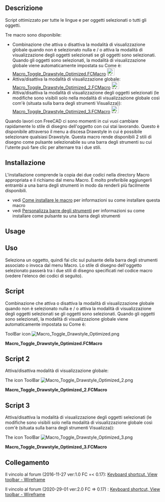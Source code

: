 <languages/>

<div class="mw-translate-fuzzy">
{{Macro/it
|Name=Macro Toggle Drawstyle Optimized
|Description=Script ottimizzato per tutte le lingue e per gli oggetti selezionati o tutti gli oggetti. <br/> Quando si lavora con FreeCAD ci sono momenti in cui si desidera cambiare rapidamente lo stile di disegno dell'oggetto con cui si sta lavorando. Questo è disponibile attraverso il menu a discesa Drawstyle in cui è possibile selezionare qualsiasi Drawstyle. Questa macro rende disponibili 2 stili di disegno come pulsante selezionabile su una barra degli strumenti su cui l'utente può fare clic per alternare tra i due stili.
|Author=Piffpoof , triplus	
|Version=2.0
|Date=2020-29-01
|FCVersion=0.17 é più alto
|Download=[https://www.freecadweb.org/wiki/images/8/8c/Macro_Toggle_Drawstyle_Optimized.png ToolBar Icon]
|SeeAlso=[[Macro_Toggle_Drawstyle/it|Macro Toggle Drawstyle]] [[Image:Macro_Toggle_Drawstyle.png|24px]]
}}
</div>

<span id="Description"></span>
==Descrizione==

Script ottimizzato per tutte le lingue e per oggetti selezionati o tutti gli oggetti.

Tre macro sono disponibile:

<div class="mw-translate-fuzzy">
* Combinazione che attiva o disattiva la modalità di visualizzazione globale quando non è selezionato nulla e / o attiva la modalità di visualizzazione degli oggetti selezionati se gli oggetti sono selezionati. Quando gli oggetti sono selezionati, la modalità di visualizzazione globale viene automaticamente impostata su Come è: [[#Script|Macro_Toggle_Drawstyle_Optimized.FCMacro]] [[File:Macro Toggle Drawstyle Optimized.png|24px]]
* Attiva/disattiva la modalità di visualizzazione globale: [[#Script 2|Macro_Toggle_Drawstyle_Optimized_2.FCMacro]] [[File:Macro Toggle Drawstyle Optimized 2.png|24px]]
* Attiva/disattiva la modalità di visualizzazione degli oggetti selezionati (le modifiche sono visibili solo nella modalità di visualizzazione globale così com'è (situata sulla barra degli strumenti Visualizza)): [[#Script 3|Macro_Toggle_Drawstyle_Optimized_3.FCMacro]] [[File:Macro Toggle Drawstyle Optimized 3.png|24px]]
</div>

Quando lavori con FreeCAD ci sono momenti in cui vuoi cambiare rapidamente lo stile di disegno dell'oggetto con cui stai lavorando. Questo è disponibile attraverso il menu a discesa Drawstyle in cui è possibile selezionare qualsiasi Drawstyle. Questa macro rende disponibili 2 stili di disegno come pulsante selezionabile su una barra degli strumenti su cui l'utente può fare clic per alternare tra i due stili.

<span id="Installation"></span>
==Installazione==

<div class="mw-translate-fuzzy">
L'installazione comprende la copia dei due codici nella directory Macro appropriata e il richiamo dal menu Macro. È molto preferibile aggiungerli entrambi a una barra degli strumenti in modo da renderli più facilmente disponibili.
* vedi [[How to install macros/it|Come installare le macro]] per informazioni su come installare questa macro
* vedi [[Customize Toolbars/it|Personalizza barre degli strumenti]] per informazioni su come installare come pulsante su una barra degli strumenti
</div>

<div lang="en" dir="ltr" class="mw-content-ltr">
==Usage==
</div>

<div class="mw-translate-fuzzy">
== Uso ==
Seleziona un oggetto, quindi fai clic sul pulsante della barra degli strumenti associato o invoca dal menu Macro. Lo stile di disegno dell'oggetto selezionato passerà tra i due stili di disegno specificati nel codice macro (vedere l'elenco dei codici di seguito).
</div>

==Script== 

Combinazione che attiva o disattiva la modalità di visualizzazione globale quando non è selezionato nulla e / o attiva la modalità di visualizzazione degli oggetti selezionati se gli oggetti sono selezionati. Quando gli oggetti sono selezionati, la modalità di visualizzazione globale viene automaticamente impostata su Come è:

<div lang="en" dir="ltr" class="mw-content-ltr">
ToolBar icon [[File:Macro Toggle Drawstyle Optimized.png]]
</div>

'''Macro_Toggle_Drawstyle_Optimized.FCMacro'''

{{MacroCode|code=
# triplus @ 2016, 2020
# Toggle object/global display mode
# ==============================

# 0 = "As is"
# 1 = "Flat lines"
# 2 = "Shaded
# 3 = "Wireframe"
# 4 = "Points"
# 5 = "Hidden line"
# 6 = "No shading"

globalA = 0
globalB = 3

a = "Flat Lines"
b = "Shaded"
c = "Wireframe"
d = "Points"

objectA = a
objectB = c

# ==============================

from PySide import QtGui
import FreeCADGui as Gui

mw = Gui.getMainWindow()
sel = Gui.Selection.getSelectionEx()


act = {
    0: mw.findChild(QtGui.QAction, "Std_DrawStyleAsIs"),
    1: mw.findChild(QtGui.QAction, "Std_DrawStyleFlatLines"),
    2: mw.findChild(QtGui.QAction, "Std_DrawStyleShaded"),
    3: mw.findChild(QtGui.QAction, "Std_DrawStyleWireframe"),
    4: mw.findChild(QtGui.QAction, "Std_DrawStylePoints"),
    5: mw.findChild(QtGui.QAction, "Std_DrawStyleHiddenLine"),
    6: mw.findChild(QtGui.QAction, "Std_DrawStyleNoShading"),
}


default = act[0]
actionA = act[globalA]
actionB = act[globalB]


if sel:
    obj = []
    default.trigger()
    for s in sel:
        if s.Object.TypeId == "App::Link":
            if s.Object.LinkedObject not in obj:
                obj.append(s.Object.LinkedObject)
        elif s.Object not in obj:
            obj.append(s.Object)
        else:
            pass

    for o in obj:
        if o.ViewObject.DisplayMode == objectA:
            o.ViewObject.DisplayMode = objectB
        else:
            o.ViewObject.DisplayMode = objectA
else:
    if actionA.isChecked():
        actionB.trigger()
    else:
        actionA.trigger()

}}

==Script 2==

Attiva/disattiva modalità di visualizzazione globale:

The icon ToolBar [[File:Macro Toggle Drawstyle Optimized 2.png]]

'''Macro_Toggle_Drawstyle_Optimized_2.FCMacro'''

{{MacroCode|code=
# triplus @ 2016, 2020
# Toggle global display mode
# ==============================

# 0 = "As is"
# 1 = "Flat lines"
# 2 = "Shaded
# 3 = "Wireframe"
# 4 = "Points"
# 5 = "Hidden line"
# 6 = "No shading"

styleA = 0
styleB = 3

# ==============================

from PySide import QtGui
import FreeCADGui as Gui

mw = Gui.getMainWindow()


act = {
    0: mw.findChild(QtGui.QAction, "Std_DrawStyleAsIs"),
    1: mw.findChild(QtGui.QAction, "Std_DrawStyleFlatLines"),
    2: mw.findChild(QtGui.QAction, "Std_DrawStyleShaded"),
    3: mw.findChild(QtGui.QAction, "Std_DrawStyleWireframe"),
    4: mw.findChild(QtGui.QAction, "Std_DrawStylePoints"),
    5: mw.findChild(QtGui.QAction, "Std_DrawStyleHiddenLine"),
    6: mw.findChild(QtGui.QAction, "Std_DrawStyleNoShading"),
}


actionA = act[styleA]
actionB = act[styleB]


if actionA.isChecked():
    actionB.trigger()
else:
    actionA.trigger()
}}

==Script 3==

Attiva/disattiva la modalità di visualizzazione degli oggetti selezionati (le modifiche sono visibili solo nella modalità di visualizzazione globale così com'è (situata sulla barra degli strumenti Visualizza)):

The icon ToolBar [[File:Macro Toggle Drawstyle Optimized 3.png]]

'''Macro_Toggle_Drawstyle_Optimized_3.FCMacro'''

{{MacroCode|code=
# triplus @ 2016, 2020
# Toggle selected object(s) display mode
# ==============================

a = "Flat Lines"
b = "Shaded"
c = "Wireframe"
d = "Points"

styleA = a
styleB = c

# ==============================

from PySide import QtGui
import FreeCADGui as Gui

obj = []
mw = Gui.getMainWindow()
sel = Gui.Selection.getSelectionEx()
mw.findChild(QtGui.QAction, "Std_DrawStyleAsIs").trigger()


for s in sel:
    if s.Object.TypeId == "App::Link":
        if s.Object.LinkedObject not in obj:
            obj.append(s.Object.LinkedObject)
    elif s.Object not in obj:
        obj.append(s.Object)
    else:
        pass


for o in obj:
    if o.ViewObject.DisplayMode == styleA:
        o.ViewObject.DisplayMode = styleB
    else:
        o.ViewObject.DisplayMode = styleA
}}

{{clear}}

<span id="Links"></span>
<div class="mw-translate-fuzzy">
==Collegamento==
</div>

<div class="mw-translate-fuzzy">
Il vincolo al forum (2016-11-27 ver:1.0 FC =< 0.17): [https://forum.freecadweb.org/viewtopic.php?f=3&t=14336&start=40#p146239 Keyboard shortcut, View toolbar - Wireframe]
</div>

<div class="mw-translate-fuzzy">
Il vincolo al forum (2020-29-01 ver:2.0 FC => 0.17) : [https://forum.freecadweb.org/viewtopic.php?f=3&t=14336&start=50#p364692 Keyboard shortcut, View toolbar - Wireframe]
</div>